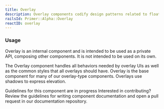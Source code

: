 ```yaml
---
title: Overlay
description: Overlay components codify design patterns related to floating surfaces such as dialogs and menus.
railsId: Primer::Alpha::Overlay
reactID: overlay
---
```



### Usage

Overlay is an internal component and is intended to be used as a private API, composing other components. It is not intended to be used on its own. 

The Overlay component handles all behaviors needed by overlay UIs as well as the common styles that all overlays should have. Overlay is the base component for many of our overlay-type components. Overlays use shadows to express elevation.

<Note variant="warning">
  <Text sx={{display: 'block', fontWeight: 'bold', mb: 2}}>Guidelines for this component are in progress</Text>
  <Text>Interested in contributing? Review the guidelines for <Link as={GatsbyLink} to="/guides/contribute/documentation#documenting-components">writing component documentation</Link> and open a pull request in our <Link as={GatsbyLink} to="https://github.com/primer/design">documentation repository.</Link></Text>
</Note>
